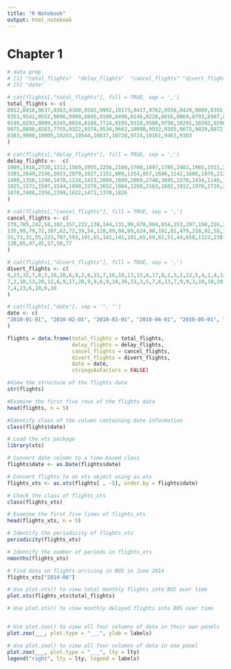 ```yaml
---
title: "R Notebook"
output: html_notebook
---
```


# Chapter 1


```r
# data prep
# [1] "total_flights"  "delay_flights"  "cancel_flights" "divert_flights"
# [5] "date"

# cat(flights[,"total_flights"], fill = TRUE, sep = ',')
total_flights <- c(
8912,8418,9637,9363,9360,9502,9992,10173,9417,9762,9558,9429,9000,8355,9501,
9351,9542,9552,9896,9909,8845,9100,8496,8146,8228,8016,8869,8793,8987,8751,8960,
9140,8293,8809,8345,8024,8168,7714,9195,9318,9580,9750,10291,10392,9290,9702,
9075,8890,8283,7755,9322,9374,9534,9662,10098,9932,9105,9673,9020,8872,8841,
8383,9980,10005,10243,10544,10837,10728,9724,10161,9463,9103
)

# cat(flights[,"delay_flights"], fill = TRUE, sep = ',')
delay_flights <-  c(
1989,1918,2720,1312,1569,1955,2256,2108,1708,1897,1785,2483,1965,1511,2139,2568,
3391,2649,2336,2653,2079,1827,1151,889,1254,857,1606,1142,1686,1970,2121,1923,
1490,1358,1240,1470,1134,1413,2089,1809,2009,2748,3045,2278,1434,1148,1044,2249,
1825,1571,1597,1544,1899,2279,2652,1984,1288,2163,1602,1912,1970,2739,2232,1895,
1878,2488,2356,2399,1622,1471,1370,1826
)

# cat(flights[,"cancel_flights"], fill = TRUE, sep = ',')
cancel_flights <- c(
279,785,242,58,102,157,222,138,144,131,99,678,904,654,153,207,198,226,208,698,
135,99,79,72,107,62,72,39,54,118,89,98,69,624,90,101,81,479,218,92,58,118,150,
55,73,31,55,223,707,593,191,65,141,141,181,65,69,82,51,44,658,1123,238,68,79,
138,85,97,45,57,50,77
)

# cat(flights[,"divert_flights"], fill = TRUE, sep = ',')
divert_flights <- c(
9,23,32,7,8,5,10,20,6,9,2,6,11,7,16,10,13,15,8,17,8,1,5,2,12,5,4,1,4,12,10,6,6,
7,2,10,13,20,12,6,9,17,20,9,9,6,9,18,36,13,3,5,7,6,13,7,9,9,3,10,10,20,28,10,17,
7,4,23,6,10,6,10
)

# cat(flights[,"date"], sep = '", "')
date <- c(
"2010-01-01", "2010-02-01", "2010-03-01", "2010-04-01", "2010-05-01", "2010-06-01", "2010-07-01", "2010-08-01", "2010-09-01", "2010-10-01", "2010-11-01", "2010-12-01", "2011-01-01", "2011-02-01", "2011-03-01", "2011-04-01", "2011-05-01", "2011-06-01", "2011-07-01", "2011-08-01", "2011-09-01", "2011-10-01", "2011-11-01", "2011-12-01", "2012-01-01", "2012-02-01", "2012-03-01", "2012-04-01", "2012-05-01", "2012-06-01", "2012-07-01", "2012-08-01", "2012-09-01", "2012-10-01", "2012-11-01", "2012-12-01", "2013-01-01", "2013-02-01", "2013-03-01", "2013-04-01", "2013-05-01", "2013-06-01", "2013-07-01", "2013-08-01", "2013-09-01", "2013-10-01", "2013-11-01", "2013-12-01", "2014-01-01", "2014-02-01", "2014-03-01", "2014-04-01", "2014-05-01", "2014-06-01", "2014-07-01", "2014-08-01", "2014-09-01", "2014-10-01", "2014-11-01", "2014-12-01", "2015-01-01", "2015-02-01", "2015-03-01", "2015-04-01", "2015-05-01", "2015-06-01", "2015-07-01", "2015-08-01", "2015-09-01", "2015-10-01", "2015-11-01", "2015-12-01"
)

flights = data.frame(total_flights = total_flights,
                     delay_flights = delay_flights,
                     cancel_flights = cancel_flights,
                     divert_flights = divert_flights,
                     date = date,
                     stringsAsFactors = FALSE)
```


```r
#View the structure of the flights data
str(flights)

#Examine the first five rows of the flights data
head(flights, n = 5)

#Identify class of the column containing date information
class(flights$date)

```


```r
# Load the xts package
library(xts)

# Convert date column to a time-based class
flights$date <- as.Date(flights$date)

# Convert flights to an xts object using as.xts
flights_xts <- as.xts(flights[ , -5], order.by = flights$date)

# Check the class of flights_xts
class(flights_xts)

# Examine the first five lines of flights_xts
head(flights_xts, n = 5)

```

```r
# Identify the periodicity of flights_xts
periodicity(flights_xts)

# Identify the number of periods in flights_xts
nmonths(flights_xts)

# Find data on flights arriving in BOS in June 2014
flights_xts["2014-06"]

```

```r
# Use plot.xts() to view total monthly flights into BOS over time
plot.xts(flights_xts$total_flights)

# Use plot.xts() to view monthly delayed flights into BOS over time


# Use plot.zoo() to view all four columns of data in their own panels
plot.zoo(___, plot.type = "___", ylab = labels)

# Use plot.zoo() to view all four columns of data in one panel
plot.zoo(___, plot.type = "___", lty = lty)
legend("right", lty = lty, legend = labels)


```







